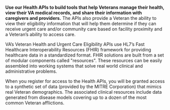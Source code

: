 **Use our Health APIs to build tools that help Veterans manage their health, view their VA medical records, and share their information with caregivers and providers.** The APIs also provide a Veteran the ability to view their eligibility information that will help them determine if they can receive urgent care and/or community care based on facility proximity and a Veteran’s ability to access care.

VA’s Veteran Health and Urgent Care Eligibility APIs use HL7’s Fast Healthcare Interoperability Resources (FHIR) framework for providing healthcare data in a standardized format. FHIR solutions are built from a set of modular components called "resources". These resources can be easily assembled into working systems that solve real world clinical and administrative problems.

When you register for access to the Health APIs, you will be granted access to a synthetic set of data (provided by the MITRE Corporation) that mimics real Veteran demographics. The associated clinical resources include data generated from disease models covering up to a dozen of the most common Veteran afflictions.
